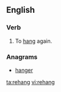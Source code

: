 ==English==

===Verb===
{{en-verb}}

# To [[hang]] again.

===Anagrams===
* [[hanger#English|hanger]]

[[ta:rehang]]
[[vi:rehang]]